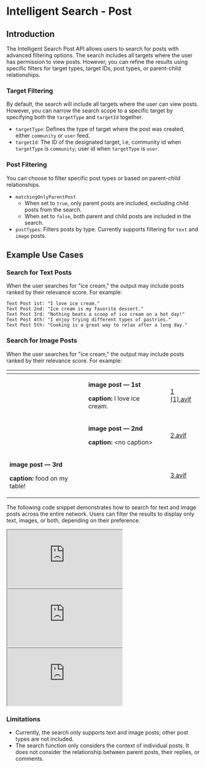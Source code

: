 # Intelligent Search - Post

## **Introduction**

The Intelligent Search Post API allows users to search for posts with advanced filtering options. The search includes all targets where the user has permission to view posts. However, you can refine the results using specific filters for target types, target IDs, post types, or parent-child relationships.

### **Target Filtering**

By default, the search will include all targets where the user can view posts. However, you can narrow the search scope to a specific target by specifying both the `targetType` and `targetId` together.

* `targetType`: Defines the type of target where the post was created, either `community` or `user` feed.
* `targetId`: The ID of the designated target, i.e, community id when `targetType` is `community`; user id when `targetType` is `user`.

### **Post Filtering**

You can choose to filter specific post types or based on parent-child relationships.

* `matchingOnlyParentPost`
  * When set to `true`, only parent posts are included, excluding child posts from the search.
  * When set to `false`, both parent and child posts are included in the search.
* `postTypes`: Filters posts by type. Currently supports filtering for `text` and `image` posts.

## **Example Use Cases**

### **Search for Text Posts**

When the user searches for "ice cream," the output may include posts ranked by their relevance score. For example:

```
Text Post 1st: "I love ice cream."
Text Post 2nd: "Ice cream is my favorite dessert."
Text Post 3rd: "Nothing beats a scoop of ice cream on a hot day!"
Text Post 4th: "I enjoy trying different types of pastries."
Text Post 5th: "Cooking is a great way to relax after a long day."
```

### **Search for Image Posts**

When the user searches for "ice cream," the output may include posts ranked by their relevance score. For example:

<table data-view="cards">
<thead>
<tr>
<th></th>
<th></th>
<th></th>
<th data-hidden data-card-cover data-type="files"></th>
</tr>
</thead>
<tbody>
<tr>
<td></td>
<td><p><strong>image post — 1st</strong></p><p><strong>caption:</strong> I love ice cream.</p></td>
<td></td>
<td><a href="../../../.gitbook/assets/1 (1).avif">1 (1).avif</a></td>
</tr>
<tr>
<td></td>
<td><p><strong>image post — 2nd</strong></p><p><strong>caption:</strong> &lt;no caption&gt;</p></td>
<td></td>
<td><a href="../../../.gitbook/assets/2.avif">2.avif</a></td>
</tr>
<tr>
<td><p><strong>image post — 3rd</strong></p><p><strong>caption:</strong> food on my table!</p></td>
<td></td>
<td></td>
<td><a href="../../../.gitbook/assets/3.avif">3.avif</a></td>
</tr>
</tbody>
</table>

The following code snippet demonstrates how to search for text and image posts across the entire network. Users can filter the results to display only text, images, or both, depending on their preference.

<Tabs>
<Tab title="iOS">
<iframe src="https://gist.github.com/amythee/458cd0240139113df1e1ae4cadb34268#file-semantic_search_posts-swift"></iframe>
</Tab>

<Tab title="Android">
<iframe src="https://gist.github.com/amythee/4fcd7690cee86b4f388074ee497fac7b#file-amitypostsearch-kt"></iframe>
</Tab>

<Tab title="Typescript">
<iframe src="https://gist.github.com/amythee/74eed63fb6535e4385b09d1acaf60209"></iframe>
</Tab>
</Tabs>

### Limitations

* Currently, the search only supports text and image posts; other post types are not included.
* The search function only considers the context of individual posts. It does not consider the relationship between parent posts, their replies, or comments.